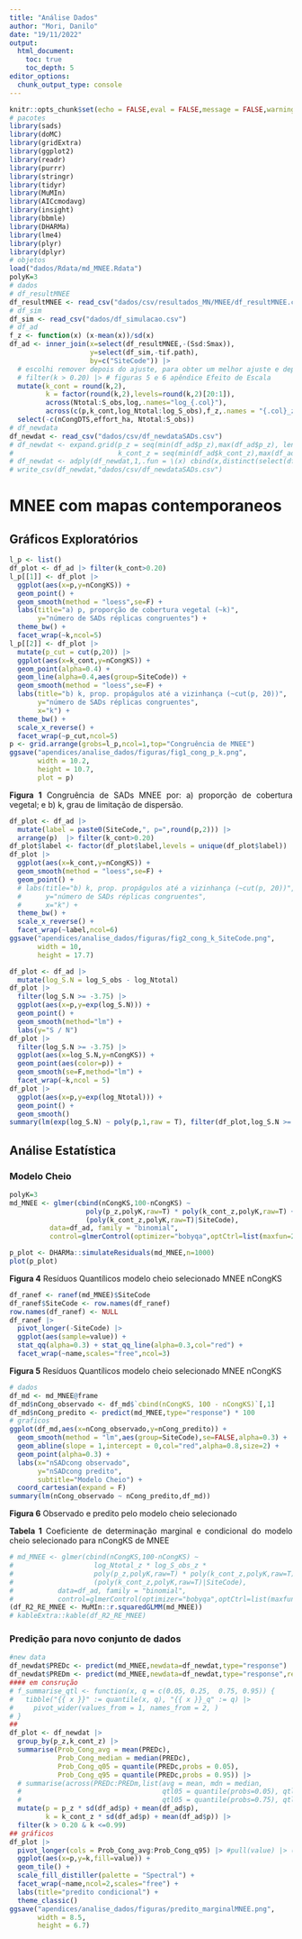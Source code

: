 ```yaml
---
title: "Análise Dados"
author: "Mori, Danilo"
date: "19/11/2022"
output: 
  html_document:
    toc: true
    toc_depth: 5
editor_options: 
  chunk_output_type: console
---
```


<style>
body {
text-align: justify}
</style>

```r
knitr::opts_chunk$set(echo = FALSE,eval = FALSE,message = FALSE,warning = FALSE)
# pacotes
library(sads)
library(doMC)
library(gridExtra)
library(ggplot2)
library(readr)
library(purrr)
library(stringr)
library(tidyr)
library(MuMIn)
library(AICcmodavg)
library(insight)
library(bbmle)
library(DHARMa)
library(lme4)
library(plyr)
library(dplyr)
# objetos
load("dados/Rdata/md_MNEE.Rdata")
polyK=3
# dados
# df_resultMNEE
df_resultMNEE <- read_csv("dados/csv/resultados_MN/MNEE/df_resultMNEE.csv")
# df_sim
df_sim <- read_csv("dados/df_simulacao.csv")
# df_ad
f_z <- function(x) (x-mean(x))/sd(x)
df_ad <- inner_join(x=select(df_resultMNEE,-(Ssd:Smax)),
                    y=select(df_sim,-tif.path),
                    by=c("SiteCode")) |>
  # escolhi remover depois do ajuste, para obter um melhor ajuste e depois excluir os valores
  # filter(k > 0.20) |> # figuras 5 e 6 apêndice Efeito de Escala
  mutate(k_cont = round(k,2),
         k = factor(round(k,2),levels=round(k,2)[20:1]), 
         across(Ntotal:S_obs,log,.names="log_{.col}"),
         across(c(p,k_cont,log_Ntotal:log_S_obs),f_z,.names = "{.col}_z")) |>
  select(-c(nCongDTS,effort_ha, Ntotal:S_obs))
# df_newdata
df_newdat <- read_csv("dados/csv/df_newdataSADs.csv")
# df_newdat <- expand.grid(p_z = seq(min(df_ad$p_z),max(df_ad$p_z), length=150),
#                          k_cont_z = seq(min(df_ad$k_cont_z),max(df_ad$k_cont_z), length=150))
# df_newdat <- adply(df_newdat,1,.fun = \(x) cbind(x,distinct(select(df_ad,SiteCode,log_S_obs_z,log_Ntotal_z))))
# write_csv(df_newdat,"dados/csv/df_newdataSADs.csv")
```

# MNEE com mapas contemporaneos

## Gráficos Exploratórios

```r
l_p <- list()
df_plot <- df_ad |> filter(k_cont>0.20)
l_p[[1]] <- df_plot |> 
  ggplot(aes(x=p,y=nCongKS)) +
  geom_point() +
  geom_smooth(method = "loess",se=F) +
  labs(title="a) p, proporção de cobertura vegetal (~k)",
       y="número de SADs réplicas congruentes") +
  theme_bw() +
  facet_wrap(~k,ncol=5)
l_p[[2]] <- df_plot |> 
  mutate(p_cut = cut(p,20)) |> 
  ggplot(aes(x=k_cont,y=nCongKS)) +
  geom_point(alpha=0.4) +
  geom_line(alpha=0.4,aes(group=SiteCode)) +
  geom_smooth(method = "loess",se=F) +
  labs(title="b) k, prop. propágulos até a vizinhança (~cut(p, 20))",
       y="número de SADs réplicas congruentes",
       x="k") +
  theme_bw() +
  scale_x_reverse() +
  facet_wrap(~p_cut,ncol=5)
p <- grid.arrange(grobs=l_p,ncol=1,top="Congruência de MNEE")
ggsave("apendices/analise_dados/figuras/fig1_cong_p_k.png",
       width = 10.2,
       height = 10.7,
       plot = p)
```
  
    
__Figura 1__ Congruência de SADs MNEE por: a) proporção de cobertura vegetal; e b) k, grau de limitação de dispersão.
  
    
```r
df_plot <- df_ad |> 
  mutate(label = paste0(SiteCode,", p=",round(p,2))) |>
  arrange(p)  |> filter(k_cont>0.20)
df_plot$label <- factor(df_plot$label,levels = unique(df_plot$label))
df_plot |> 
  ggplot(aes(x=k_cont,y=nCongKS)) +
  geom_smooth(method = "loess",se=F) +
  geom_point() +
  # labs(title="b) k, prop. propágulos até a vizinhança (~cut(p, 20))",
  #      y="número de SADs réplicas congruentes",
  #      x="k") +
  theme_bw() +
  scale_x_reverse() +
  facet_wrap(~label,ncol=6)
ggsave("apendices/analise_dados/figuras/fig2_cong_k_SiteCode.png",
       width = 10,
       height = 17.7)
```

```r
df_plot <- df_ad |> 
  mutate(log_S.N = log_S_obs - log_Ntotal) 
df_plot |> 
  filter(log_S.N >= -3.75) |>
  ggplot(aes(x=p,y=exp(log_S.N))) +
  geom_point() +
  geom_smooth(method="lm") +
  labs(y="S / N")
df_plot |> 
  filter(log_S.N >= -3.75) |> 
  ggplot(aes(x=log_S.N,y=nCongKS)) +
  geom_point(aes(color=p)) +
  geom_smooth(se=F,method="lm") +
  facet_wrap(~k,ncol = 5)
df_plot |> 
  ggplot(aes(x=p,y=exp(log_Ntotal))) +
  geom_point() +
  geom_smooth()
summary(lm(exp(log_S.N) ~ poly(p,1,raw = T), filter(df_plot,log_S.N >= -3.75)))
```



## Análise Estatística

### Modelo Cheio

```r
polyK=3
md_MNEE <- glmer(cbind(nCongKS,100-nCongKS) ~ 
                   poly(p_z,polyK,raw=T) * poly(k_cont_z,polyK,raw=T) + 
                   (poly(k_cont_z,polyK,raw=T)|SiteCode),
          data=df_ad, family = "binomial",
          control=glmerControl(optimizer="bobyqa",optCtrl=list(maxfun=2e9)),na.action = "na.fail")
```


```r
p_plot <- DHARMa::simulateResiduals(md_MNEE,n=1000)
plot(p_plot)
```

__Figura 4__ Resíduos Quantílicos modelo cheio selecionado MNEE nCongKS

```r
df_ranef <- ranef(md_MNEE)$SiteCode 
df_ranef$SiteCode <- row.names(df_ranef)
row.names(df_ranef) <- NULL
df_ranef |> 
  pivot_longer(-SiteCode) |>
  ggplot(aes(sample=value)) + 
  stat_qq(alpha=0.3) + stat_qq_line(alpha=0.3,col="red") +
  facet_wrap(~name,scales="free",ncol=3)
```

__Figura 5__ Resíduos Quantílicos modelo cheio selecionado MNEE nCongKS


```r
# dados
df_md <- md_MNEE@frame
df_md$nCong_observado <- df_md$`cbind(nCongKS, 100 - nCongKS)`[,1]
df_md$nCong_predito <- predict(md_MNEE,type="response") * 100
# graficos
ggplot(df_md,aes(x=nCong_observado,y=nCong_predito)) +
  geom_smooth(method = "lm",aes(group=SiteCode),se=FALSE,alpha=0.3) +
  geom_abline(slope = 1,intercept = 0,col="red",alpha=0.8,size=2) +
  geom_point(alpha=0.3) +
  labs(x="nSADcong observado",
       y="nSADcong predito",
       subtitle="Modelo Cheio") +
  coord_cartesian(expand = F)
summary(lm(nCong_observado ~ nCong_predito,df_md))
```

__Figura 6__ Observado e predito pelo modelo cheio selecionado 


__Tabela 1__ Coeficiente de determinação marginal e condicional do modelo cheio selecionado para nCongKS de MNEE

```r
# md_MNEE <- glmer(cbind(nCongKS,100-nCongKS) ~ 
#                    log_Ntotal_z * log_S_obs_z *
#                    poly(p_z,polyK,raw=T) * poly(k_cont_z,polyK,raw=T) + 
#                    (poly(k_cont_z,polyK,raw=T)|SiteCode),
#           data=df_ad, family = "binomial",
#           control=glmerControl(optimizer="bobyqa",optCtrl=list(maxfun=2e9)),na.action = "na.fail")
(df_R2_RE_MNEE <- MuMIn::r.squaredGLMM(md_MNEE))
# kableExtra::kable(df_R2_RE_MNEE)
```

### Predição para novo conjunto de dados

```r
#new data
df_newdat$PREDc <- predict(md_MNEE,newdata=df_newdat,type="response")
df_newdat$PREDm <- predict(md_MNEE,newdata=df_newdat,type="response",re.form=~0)
#### em consrução
# f_summarise_qtl <- function(x, q = c(0.05, 0.25,  0.75, 0.95)) {
#   tibble("{{ x }}" := quantile(x, q), "{{ x }}_q" := q) |> 
#     pivot_wider(values_from = 1, names_from = 2, )
# }
##
df_plot <- df_newdat |> 
  group_by(p_z,k_cont_z) |> 
  summarise(Prob_Cong_avg = mean(PREDc),
            Prob_Cong_median = median(PREDc),
            Prob_Cong_q05 = quantile(PREDc,probs = 0.05),
            Prob_Cong_q95 = quantile(PREDc,probs = 0.95)) |> 
  # summarise(across(PREDc:PREDm,list(avg = mean, mdn = median, 
  #                                   qtl05 = quantile(probs=0.05), qtl25 = quantile(probs=0.25),
  #                                   qtl05 = quantile(probs=0.75), qtl25 = quantile(probs=0.95)))) |> 
  mutate(p = p_z * sd(df_ad$p) + mean(df_ad$p),
         k = k_cont_z * sd(df_ad$p) + mean(df_ad$p)) |> 
  filter(k > 0.20 & k <=0.99)
## gráficos
df_plot |>
  pivot_longer(cols = Prob_Cong_avg:Prob_Cong_q95) |> #pull(value) |> (\(.)plot(density(.)))()
  ggplot(aes(x=p,y=k,fill=value)) +
  geom_tile() +
  scale_fill_distiller(palette = "Spectral") +
  facet_wrap(~name,ncol=2,scales="free") +
  labs(title="predito condicional") +
  theme_classic()
ggsave("apendices/analise_dados/figuras/predito_marginalMNEE.png",
       width = 8.5,
       height = 6.7)
```




<!-- ### Predição Modelo Médio MNEE RE nCongKS -->

<!-- ```{r modelo médio MNEE RE nCongKS} -->
<!-- # todas as combinações de modelo do modelo cheio -->
<!-- registerDoMC(3) -->
<!-- l_md.dredge_nCongKS_MNEE <- llply(dredge(md_MNEE,trace = FALSE,evaluate=FALSE), eval,.parallel = TRUE) -->
<!-- save(l_md.dredge_nCongKS_MNEE,file = "dados/Rdata/l_md_dredge_nCongKS_MNEE.Rdata") -->
<!-- ``` -->

<!-- __tabela 2__ Sub modelos derivados do modelo cheio com maior peso de evidência  -->

<!-- ```{r tabela 2 peso de evidência dos modelos em ordem decrescente,results='hide' } -->
<!-- load("dados/Rdata/l_md_dredge_nCongKS_MNEE.Rdata") -->
<!-- # AICctab -->
<!-- df_tableGLMM <- print(AICctab(l_md.dredge_nCongKS_MNEE,weights=TRUE)) %>%  -->
<!--   as.data.frame() -->
<!-- df_tableGLMM$model_code <- row.names(df_tableGLMM) -->
<!-- df_tableGLMM$weight <- as.character(df_tableGLMM$weight) -->
<!-- df_tableGLMM$dAICc <- as.numeric(as.character(df_tableGLMM$dAICc)) -->
<!-- rownames(df_tableGLMM) <- NULL -->
<!-- df_tableGLMM <- df_tableGLMM[,c(4,1:3)] -->
<!-- ``` -->


<!-- ```{r model averaging MNEE  MuMIn e AICcmodavg} -->
<!-- # Model Averaging for SiteCode predictions -->
<!-- mdAvg_nCongMNEE_MuMIn <- model.avg(l_md.dredge_nCongKS_MNEE) -->
<!-- save(mdAvg_nCongMNEE_MuMIn,file="dados/Rdata/mdAvg_nCongMNEE_MuMIn.Rdata") -->
<!-- # Model Averaging for new data predictions -->
<!-- df_pred <- expand.grid(SiteCode=unique(df_ad$SiteCode)[1], -->
<!--                        d_z=seq(min(df_ad$d_z),max(df_ad$d_z),length=40), -->
<!--                        p_z=seq(min(df_ad$p_z),max(df_ad$p_z),length=200)) -->
<!-- mdAvg_nCongMNEE_AICcmodavg <- modavgPred(l_md.dredge_nCongKS_MNEE,newdata = df_pred,type="link") %>% -->
<!--   cbind(df_pred) -->
<!-- save(mdAvg_nCongMNEE_AICcmodavg,file="dados/Rdata/mdAvg_nCongMNEE_AICcmodavg.Rdata") -->
<!-- ``` -->

<!-- ```{r dados para novo conjunto de dados que interpola e extrapola os valores observados} -->
<!-- load("dados/Rdata/mdAvg_nCongMNEE_AICcmodavg.Rdata") -->
<!-- df_plot <- mdAvg_nCongMNEE_AICcmodavg |>  -->
<!--   select(mod.avg.pred,lower.CL:upper.CL,d_z:p_z) |>  -->
<!--   mutate(across(mod.avg.pred:upper.CL,\(x) exp(x)/(1+exp(x))), -->
<!--          p = p_z*sd(df_ad$p) + mean(df_ad$p), -->
<!--          d = d_z*sd(df_ad$d) + mean(df_ad$d)) -->
<!-- df_plot |>  -->
<!--   ggplot(aes(x=p,y=d,fill=mod.avg.pred)) + -->
<!--   coord_cartesian(expand = FALSE) +  -->
<!--   geom_tile() + -->
<!--   scale_fill_distiller(palette = "Spectral") -->
<!-- ``` -->


